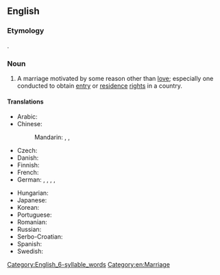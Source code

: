 ==English==

===Etymology===
{{cal|en|fr|mariage de convenance}}.

===Noun===
{{en-noun|head=[[marriage]] of [[convenience]]|marriages of convenience}}

# A marriage motivated by some reason other than [[love]]; especially one conducted to obtain [[entry]] or [[residence]] [[right]]s in a country.

====Translations====
{{trans-top|marriage motivated by some reason other than love}}
* Arabic: {{t|ar|زواج مصلحة|m|tr=zawej maslaha}}
* Chinese:
*: Mandarin: {{t|cmn|權宜婚姻|sc=Hani}}, {{t|cmn|权宜婚姻|tr=quányí hūnyīn|sc=Hani}}, {{t|cmn|政治婚姻|tr=zhèngzhì hūnyīn|sc=Hani}}
* Czech: {{t|cs|sňatek z rozumu|m}}
* Danish: {{t|da|fornuftsægteskab|n}}
* Finnish: {{t|fi|mukavuusavioliitto}}
* French: {{t+|fr|mariage de convenance|m}}
* German: {{t+|de|Vernunftehe|f}}, {{t|de|Konvenienzehe|f}}, {{t+|de|Scheinehe|f}}, {{t|de|Zweckehe|f}}, {{t+|de|Vernunftheirat|f}}
{{trans-mid}}
* Hungarian: {{t+|hu|érdekházasság}}
* Japanese: {{t|ja|政略結婚|tr=せいりゃくけっこん, seiryaku kekkon|sc=Jpan}}
* Korean: {{t-needed|ko}}
* Portuguese: {{t-needed|pt}}
* Romanian: {{t+|ro|căsătorie de conveniență|f}}
* Russian: {{t|ru|брак по расчёту|m}}
* Serbo-Croatian: {{t|sh|брак из користи|m|tr=brak iz koristi}}
* Spanish: {{t|es|matrimonio de conveniencia|m}}
* Swedish: {{t|sv|konvenansäktenskap|n}}
{{trans-bottom}}

[[Category:English_6-syllable_words]]

[[Category:en:Marriage]]